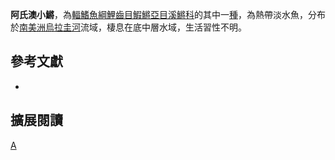 {{Speciesbox 
| taxon = Austrolebias apaii
| status = NE
| status_system = IUCN3.1
| authority =  [[Costa|Costa]], [[Laurino|Laurino]], [[Recuero|Recuero]] & [[Salvia|Salvia]], 2006
| synonyms = 
}}
'''阿氏澳小鱂'''，為[[輻鰭魚綱|輻鰭魚綱]][[鯉齒目|鯉齒目]][[鰕鱂亞目|鰕鱂亞目]][[溪鱂科|溪鱂科]]的其中一[[種|種]]，為熱帶淡水魚，分布於[[南美洲|南美洲]][[烏拉圭河|烏拉圭河]]流域，棲息在底中層水域，生活習性不明。

== 參考文獻 ==
*{{FishBase_species|genus=Austrolebias|species=apaii |year=2014|month=8}}

== 擴展閱讀 ==
{{refbegin}}
{{wikispecies-inline|Austrolebias apaii |阿氏澳小鱂}}
{{refend}}
{{Taxonbar|from=Q5662384}}

[[Category:澳小鱂屬|A]]